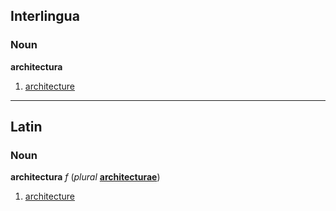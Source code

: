 ==Interlingua==
===Noun===
'''architectura'''

#[[architecture]]

----
==Latin==
===Noun===
'''architectura''' ''f'' (''plural'' '''[[architecturae]]''')

#[[architecture]]